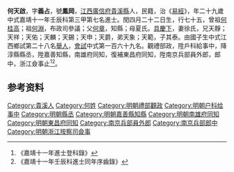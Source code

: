 {{明清人物信息框
| 姓名 = 何天啟
| 原名 =
| 圖片名稱= 
| 圖片大小 =
| 圖片說明 = 
| 最高職務 =
| 國家 = 大明 
| 爵位 =
| 籍貫 = [[江西|江西]][[廣信府|廣信府]][[貴溪縣|貴溪縣]]
| 族裔 = 
| 旗籍 = 
| 字號 = 
| 諡號 =
| 出生日期 = 閏四月二十二日
| 出生地點 =
| 逝世日期 = 
| 逝世地點 =
| 墓葬 =
| 配偶 = 徐氏
| 親屬 = 曾祖[[何桂高|何桂高]]，祖[[何淵|何淵]]，父[[何章|何章]]，母夏氏
| 出身 =
* 嘉靖十一年壬辰科進士
| 經歷 =
| 著作 =  
*
*
*
}}
'''何天啟'''{{BD|1504年||1563年||}}，字'''義占'''，號'''鳳岡'''，[[江西|江西]][[廣信府|廣信府]][[貴溪縣|貴溪縣]]人，民籍，治《[[易經|易經]]》，年二十九歲中式嘉靖十一年壬辰科第三甲第七名進士。閏四月二十二日生，行七十五，曾祖[[何桂高|何桂高]]；祖[[何淵|何淵]]，布政司參議；父[[何章|何章]]，知縣；母夏氏。[[具慶下|具慶下]]，妻徐氏，兄天靜；天祥；天佑；天麟；天錫；天申；天爵，弟天象；天範，子其泰。由國子生中式江西鄉試第二十八名[[舉人|舉人]]，[[會試|會試]]中式第一百六十九名。觀禮部政，陞戶科給事中，降淳縣縣丞，陞嘉善知縣，南雄府同知，復補東昌府同知，陞南京兵部員外郎，郎中，浙江僉事止<ref>《嘉靖十一年進士登科錄》</ref><ref>《嘉靖十一年壬辰科進士同年序齒錄》</ref>。

== 参考资料 ==
{{reflist}}

{{嘉靖十一年壬辰科殿试金榜}}

{{Authority control}}
{{DEFAULTSORT:}}
[[Category:貴溪人|Category:貴溪人]]
[[Category:何姓|Category:何姓]]
[[Category:明朝禮部觀政|Category:明朝禮部觀政]]
[[Category:明朝户科给事中|Category:明朝户科给事中]]
[[Category:明朝縣丞|Category:明朝縣丞]]
[[Category:明朝嘉善縣知縣|Category:明朝嘉善縣知縣]]
[[Category:明朝南雄府同知|Category:明朝南雄府同知]]
[[Category:明朝東昌府同知|Category:明朝東昌府同知]]
[[Category:南京兵部員外郎|Category:南京兵部員外郎]]
[[Category:南京兵部郎中|Category:南京兵部郎中]]
[[Category:明朝浙江按察司僉事|Category:明朝浙江按察司僉事]]


{{明朝人物小作品}}